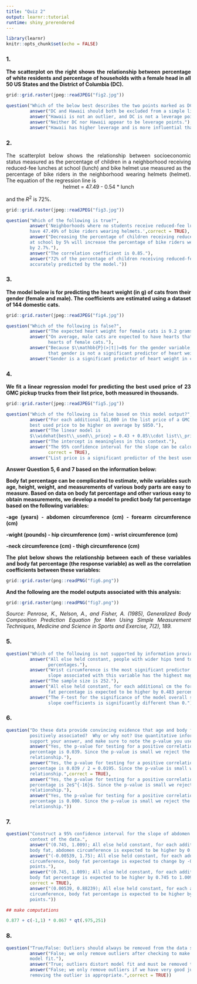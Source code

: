 ```yaml
---
title: "Quiz 2"
output: learnr::tutorial
runtime: shiny_prerendered
---
```


```r
library(learnr)
knitr::opts_chunk$set(echo = FALSE)
```
<style>body{text-align: justify}</style>

### 1.

<b>The scatterplot on the right shows the relationship between percentage of white residents and percentage 
of households with a female head in all 50 US States and the District of Columbia (DC).</b>

```r
grid::grid.raster(jpeg::readJPEG("fig2.jpg"))
```
```r
question("Which of the below best describes the two points marked as DC and Hawaii?",
         answer("DC and Hawaii should both be excluded from a simple linear regression analysis."),
         answer("Hawaii is not an outlier, and DC is not a leverage point."),
         answer("Neither DC nor Hawaii appear to be leverage points."),
         answer("Hawaii has higher leverage and is more influential than DC.",correct = TRUE))
```

### 2.

The scatterplot below shows the relationship between socioeconomic status measured as the percentage of 
children in a neighborhood receiving reduced-fee lunches at school (lunch) and bike helmet use 
measured as the percentage of bike riders in the neighborhood wearing helmets (helmet). The equation of the 
regression line is
<center>
helmet = 47.49 - 0.54 * lunch
</center>
and the $R^2$ is 72%.

```r
grid::grid.raster(jpeg::readJPEG("fig3.jpg"))
```

```r
question("Which of the following is true?",
         answer('Neighborhoods where no students receive reduced-fee lunches are expected on average to 
         have 47.49% of bike riders wearing helmets.',correct = TRUE),
         answer("Decreasing the percentage of children receiving reduced-fee lunches 
         at school by 5% will increase the percentage of bike riders wearing helmets in that neighborhood 
         by 2.7%."),
         answer("The correlation coefficient is 0.85."),
         answer("72% of the percentage of children receiving reduced-fee lunches at school can be 
         accurately predicted by the model."))
```

### 3.

<b>The model below is for predicting the heart weight (in g) of cats 
from their gender (female and male). The coefficients are estimated 
using a dataset of 144 domestic cats.</b>

```r
grid::grid.raster(jpeg::readJPEG("fig4.jpg"))
```

```r
question("Which of the following is false?",
         answer("The expected heart weight for female cats is 9.2 grams, on average."),
         answer("On average, male cats are expected to have hearts that weigh 2.12 grams more than the
                hearts of female cats."),
         answer("Because $\\mathbb{P}(>|t|)=0$ for the gender variable, we can say 
                that gender is not a significant predictor of heart weight in cats.",correct = TRUE),
         answer("Gender is a significant predictor of heart weight in cats."))
```

### 4.

<b>We fit a linear regression model for predicting the best used price 
of 23 GMC pickup trucks from their list price, both measured in 
thousands.</b>

```r
grid::grid.raster(jpeg::readJPEG("fig5.jpg"))
```

```r
question("Which of the following is false based on this model output?",
         answer("For each additional $1,000 in the list price of a GMC pickup truck we would expect the 
         best used price to be higher on average by $850."),
         answer("The linear model is 
         $\\widehat{best\\_used\\_price} = 0.43 + 0.85\\cdot list\\_price$"),
         answer("The intercept is meaningless in this context."),
         answer("The 95% confidence interval for the slope can be calculated as 0.85±84.7×0.01",
                correct = TRUE),
         answer("List price is a significant predictor of the best used price."))
```

<b>Answer Question 5, 6 and 7 based on the information below:

Body fat percentage can be complicated to estimate, while variables such age, height, weight, and
measurements of various body parts are easy to measure. Based on data on body fat percentage and other
various easy to obtain measurements, we develop a model to predict body fat percentage based on the 
following variables:

-age (years)  - abdomen circumference (cm)   - forearm circumference (cm)

-wight (pounds)  - hip circumference (cm)     - wrist circumference (cm)

-neck circumference (cm)    - thigh circumference (cm)

The plot below shows the relationship between each of these variables and body fat percentage (the
response variable) as well as the correlation coefficients between these variables:</b>

```r
grid::grid.raster(png::readPNG("fig6.png"))
```

<b>And the following are the model outputs associated with this analysis:</b>

```r
grid::grid.raster(png::readPNG("fig7.png"))
```

<i>Source: Penrose, K., Nelson, A., and Fisher, A. (1985), Generalized Body Composition Prediction 
Equation for Men Using Simple Measurement Techniques, Medicine and Science in Sports and Exercise, 7(2), 
189.</i>

### 5.

```r
question("Which of the following is not supported by information provided in the model outputs above?",
         answer("All else held constant, people with wider hips tend to have lower body fat
                percentages."),
         answer("Wrist circumference is the most significant predictor of body fat percentage since the 
                slope associated with this variable has the highest magnitude.",correct = TRUE),
         answer("The sample size is 252."),
         answer("All else held constant, for each additional cm the forearm circumference is higher, body 
                fat percentage is expected to be higher by 0.483 percentage points."),
         answer("The F-test for the significance of the model overall suggests that at least one of the 
                slope coefficients is significantly different than 0."))
```

### 6.

```r
question("Do these data provide convincing evidence that age and body fat percentage are significantly 
         positively associated?  Why or why not? Use quantitative information based on the model output to
         support your answer, and make sure to note the p-value you use to make this decision.",
         answer("Yes, the p-value for testing for a positive correlation between age and body fat 
         percentage is 0.039. Since the p-value is small we reject the null hypothesis of no 
         relationship."),
         answer("Yes, the p-value for testing for a positive correlation between age and body fat 
         percentage is 0.039 / 2 = 0.0195. Since the p-value is small we reject the null hypothesis of no 
         relationship.",correct = TRUE),
         answer("Yes, the p-value for testing for a positive correlation between age and body fat 
         percentage is 2e$^{-16}$. Since the p-value is small we reject the null hypothesis of no 
         relationship."),
         answer("Yes, the p-value for testing for a positive correlation between age and body fat 
         percentage is 0.000. Since the p-value is small we reject the null hypothesis of no 
         relationship."))
```

### 7.

```r
question("Construct a 95% confidence interval for the slope of abdomen circumference and interpret it in 
         context of the data.",
         answer("(0.745, 1.009); All else held constant, for each additional percentage point increase in 
         body fat, abdomen circumference is expected to be higher by 0.745 to 1.009 cm."),
         answer("(-0.00539, 1.75); All else held constant, for each additional cm in abdomen 
         circumference, body fat percentage is expected to change by -0.00539 to 1.75 percentage
         points."),
         answer("(0.745, 1.009); All else held constant, for each additional cm in abdomen circumference, 
         body fat percentage is expected to be higher by 0.745 to 1.009 percentage points.",
         correct = TRUE),
         answer("(0.00539, 0.88239); All else held constant, for each additional cm in abdomen
         circumference, body fat percentage is expected to be higher by 0.00539 to 0.88239 percentage
         points."))
```

```r
## make computations 

```

```r
0.877 + c(-1,1) * 0.067 * qt(.975,251)
```

### 8.

```r
question("True/False: Outliers should always be removed from the data set prior to final analysis.",
         answer("False; we only remove outliers after checking to make sure doing so drastically improves 
         model fit."),
         answer("True; outliers distort model fit and must be removed to assure reliable results."),
         answer("False; we only remove outliers if we have very good justification that suggests that 
         removing the outlier is appropriate.",correct = TRUE))
```